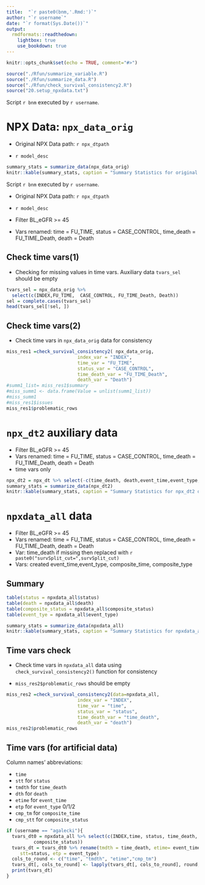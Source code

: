 ```yaml
---
title:  "`r paste0(bnm,'.Rmd:')`"
author: "`r username`"
date: "`r format(Sys.Date())`"
output:
  rmdformats::readthedown:
    lightbox: true
    use_bookdown: true
---
```


<!-- SETUP  -->

```r
knitr::opts_chunk$set(echo = TRUE, comment="#>")
```

```r

source("./Rfun/summarize_variable.R")
source("./Rfun/summarize_data.R")
source("./Rfun/check_survival_consistency2.R")
source("20.setup_npxdata.txt")

```

<!-- Section: Original NPX data -->

Script `r bnm` executed by `r username`.

# NPX Data: `npx_data_orig`

* Original NPX Data path: `r npx_dtpath`

* `r model_desc`


```r
summary_stats = summarize_data(npx_data_orig)
knitr::kable(summary_stats, caption = "Summary Statistics for original NPX data")
```


Script `r bnm` executed by `r username`.

* Original NPX Data path: `r npx_dtpath`

* `r model_desc`

* Filter BL_eGFR >= 45
* Vars renamed: time = FU_TIME, status = CASE_CONTROL, time_death = FU_TIME_Death, death = Death

<!-- Check surv vars -->

## Check time vars(1)

* Checking for missing values in time vars. Auxiliary data `tvars_sel` should be empty 
```r
tvars_sel = npx_data_orig %>% 
  select(c(INDEX,FU_TIME,  CASE_CONTROL, FU_TIME_Death, Death))
sel = complete.cases(tvars_sel)
head(tvars_sel[!sel, ])
```
## Check time vars(2)


* Check time vars in `npx_data_orig` data for consistency

```r

miss_res1 =check_survival_consistency2( npx_data_orig, 
                          index_var = "INDEX", 
                          time_var = "FU_TIME", 
                          status_var = "CASE_CONTROL", 
                          time_death_var = "FU_TIME_Death", 
                          death_var = "Death")
#summ1_list= miss_res1$summary
#miss_summ1 <- data.frame(Value = unlist(summ1_list))
#miss_summ1
#miss_res1$issues
miss_res1$problematic_rows
```

<!--  Section: NPX `npx_dt2` data -->

# `npx_dt2` auxiliary data

* Filter BL_eGFR >= 45
* Vars renamed: time = FU_TIME, status = CASE_CONTROL, time_death = FU_TIME_Death, death = Death
* time vars only 

```r
npx_dt2 = npx_dt %>% select(-c(time_death, death,event_time,event_type, composite_time, composite_status ))
summary_stats = summarize_data(npx_dt2)
knitr::kable(summary_stats, caption = "Summary Statistics for npx_dt2 data")
```

<!--  Section: NPX npxdata_all data -->

# `npxdata_all` data

* Filter BL_eGFR >= 45
* Vars renamed: time = FU_TIME, status = CASE_CONTROL, time_death = FU_TIME_Death, death = Death
* Var: time_death if missing then replaced with `r paste0("survSplit_cut=",survSplit_cut)` 
* Vars:  created event_time,event_type, composite_time, composite_type

## Summary

```r
table(status = npxdata_all$status)
table(death = npxdata_all$death)
table(composite_status = npxdata_all$composite_status)
table(event_tye = npxdata_all$event_type)

summary_stats = summarize_data(npxdata_all)
knitr::kable(summary_stats, caption = "Summary Statistics for npxdata_all data")
```

## Time vars check

* Check time vars in `npxdata_all` data using `check_survival_consistency2()` function for consistency

* `miss_res2$problematic_rows` should be empty

```r
                          
miss_res2 =check_survival_consistency2(data=npxdata_all, 
                          index_var = "INDEX", 
                          time_var = "time", 
                          status_var = "status", 
                          time_death_var = "time_death", 
                          death_var = "death")
miss_res2$problematic_rows
```


<!-- Time vars -->

## Time vars (for artificial data)

Column names'  abbreviations:

* `time`
* `stt` for `status`
* `tmdth` for `time_death`
* `dth` for `death`
* `etime` for `event_time`
* `etp` for `event_type`  0/1/2
* `cmp_tm` for `composite_time`
* `cmp_stt` for `composite_status`

```r
if (username == "agalecki"){
  tvars_dt0 = npxdata_all %>% select(c(INDEX,time, status, time_death, death, event_time,event_type, composite_time, 
          composite_status))
  tvars_dt = tvars_dt0 %>% rename(tmdth = time_death, etime= event_time, dth =death, cmp_tm = composite_time, cmp_stt= composite_status,
     stt=status, etp = event_type)       
  cols_to_round <- c("time", "tmdth", "etime","cmp_tm")
  tvars_dt[, cols_to_round] <- lapply(tvars_dt[, cols_to_round], round, digits = 2)
  print(tvars_dt)
}
```
